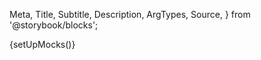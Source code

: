   Meta,
  Title,
  Subtitle,
  Description,
  ArgTypes,
  Source,
} from '@storybook/blocks';

{setUpMocks()}

<Meta
  title="Modular Checkout/Sub-components/Season Interruption Insurance"
  Components="justifi-season-interruption-insurance"
  of={JustifiSeasonInterruptionInsurance}
/>

<Title />

---

Component to render a formated list of season interruption insurance for the requested account.

# Index

---

- [Props, events and methods](#props-events-and-methods)
- [Authorization](#authorization)
- [Events usage](#events-usage)
- [CSS Parts for Styling](#css-parts-for-styling)
- [Example usage](#example-usage)
- [Behavior when disabled](#behavior-when-disabled)

# Props, events and methods

---

<p>
  When this component is used as a slot inside a <code>justifi-checkout</code>{' '}
  or <code>justifi-modular-checkout</code> component, the{' '}
  <code>checkout-id</code> and <code>auth-token</code> props are not required,
  as they will be inherited automatically.
</p>

<ArgTypes exclude={['Theme']} />

# Authorization

---

<p>
  Authorization is performed by passing a web component token as{' '}
  <code>auth-token</code>.
</p>
<ul>
  <li>
    <strong>Web Component Token</strong>: These tokens are generated by your
    backend services using the [Web Component Tokens
    API](https://docs.justifi.tech/api-spec#tag/Web-Component-Tokens/operation/CreateWebComponentToken).
    Each token can be scoped to perform a set number of actions and is active
    for 60 minutes. When creating a web component token for this specific
    component you'll need to use the role: `read:account:account_id` or
    `write:account:account_id`. Make sure the value for `account_id` matches the
    prop you also pass separately.
  </li>
</ul>

# Events usage

---

<Source dark language="html" code={codeExampleEventHandling} />

# CSS Parts for Styling

---

The Season Interruption Insurance component exposes several CSS parts for custom styling:

## Individual Element Parts

- `text` - Text elements (description, legal disclaimer)
- `text-danger` - Error text styling
- `heading-2` - Header text styling (via Header2 component)
- `label` - Radio button labels

## Component Structure Parts

- `insurance-container` - The main container wrapping the entire component
- `insurance-loading` - The loading state container

## Content Section Parts

- `insurance-header-section` - The header/title section
- `insurance-description-section` - The product description section
- `insurance-form-section` - The form section containing radio buttons
- `insurance-legal-disclaimer-section` - The legal disclaimer section

## Form Parts

- `insurance-form` - The form element
- `insurance-radio-group` - The container for radio button options
- `input-radio` - Radio button inputs (various states available)

### Example CSS Styling

<Source
  dark
  language="css"
  code={`/* Style the main container */

/* Style radio buttons */
::part(input-radio) {
border: 2px solid #007bff;
}

::part(input-radio-checked) {
background-color: #007bff;
}

/* Style text elements with proper inheritance */
::part(text) {
font-size: 0.875rem;
line-height: 1.4;
color: #333;
}

::part(text) * {
color: inherit !important;
}

/* Style error text */
::part(text-danger) {
color: #dc3545;
font-weight: 500;
}`}
/>

# Example Usage

---

<ComponentBox>
  <justifi-season-interruption-insurance
    checkout-id="123"
    auth-token="123abc"
  />
</ComponentBox>

---

<Source dark language="html" code={codeExampleFull} />

# Behavior when disabled

If the parent checkout's `payment_settings.insurance_payments` is `false`, this component will render nothing and emit a console warning to help with debugging. This allows you to include the component unconditionally without needing to hide it when the feature is disabled for a given checkout.

